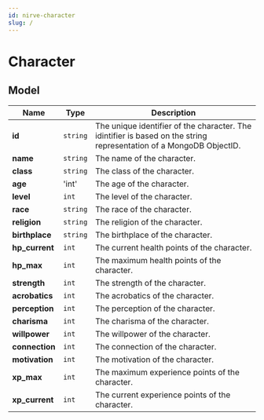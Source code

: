 ```yaml
---
id: nirve-character
slug: /
---
```


# Character

## Model

| Name | Type | Description |
| - | - | - |
| **id** | `string` | The unique identifier of the character. The idintifier is based on the string representation of a MongoDB ObjectID. |
| **name** | `string` | The name of the character. |
| **class** | `string` | The class of the character. |
| **age** | 'int' | The age of the character. |
| **level** | `int` | The level of the character. |
| **race** | `string` | The race of the character. |
| **religion** | `string` | The religion of the character. |
| **birthplace** | `string` | The birthplace of the character. |
| **hp_current** | `int` | The current health points of the character. |
| **hp_max** | `int` | The maximum health points of the character. |
| **strength** | `int` | The strength of the character. |
| **acrobatics** | `int` | The acrobatics of the character. |
| **perception** | `int` | The perception of the character. |
| **charisma** | `int` | The charisma of the character. |
| **willpower** | `int` | The willpower of the character. |
| **connection** | `int` | The connection of the character. |
| **motivation** | `int` | The motivation of the character. |
| **xp_max** | `int` | The maximum experience points of the character. |
| **xp_current** | `int` | The current experience points of the character. |

